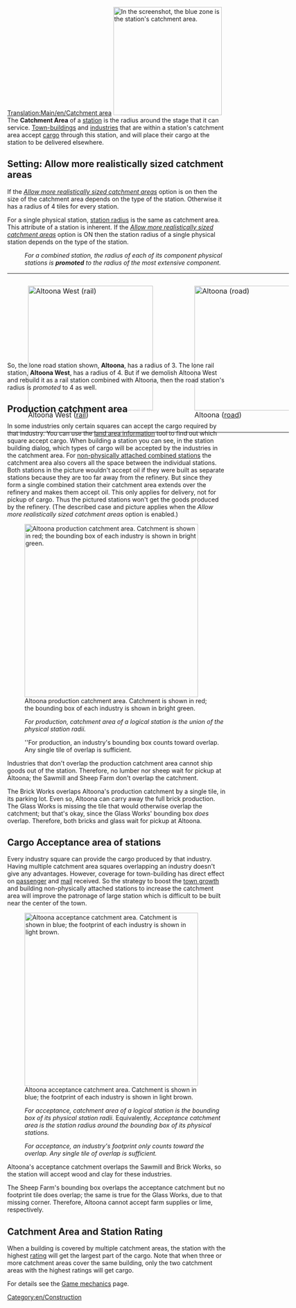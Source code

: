[[Translation:Main/en/Catchment area]]
{{en/Outdated|Recent OpenTTD versions have reworked the catchment area mechanics.}}
[[File:en/Catchmentarea.png|thumb|right|250px|In the screenshot, the blue zone is the station's catchment area.]]
The '''Catchment Area''' of a [[Main/en/Stations|station]] is the radius around the stage that it can service. [[Main/en/Towns|Town-buildings]] and [[Main/en/Industries|industries]] that are within a station's catchment area accept [[Main/en/Cargo|cargo]] through this station, and will place their cargo at the station to be delivered elsewhere.

== Setting: Allow more realistically sized catchment areas ==
If the ''[[Main/en/Advanced Settings/Stations#Allow more realistically sized catchment areas|Allow more realistically sized catchment areas]]'' option is  on then the size of the catchment area depends on the type of the station. Otherwise it has a radius of 4 tiles for every station.

For a single physical station, [[Main/en/Modified catchment|station radius]] is the same as catchment area. This attribute of a station is inherent. If the ''[[Main/en/Advanced Settings/Stations#|Allow more realistically sized catchment areas]]'' option is ON then the station radius of a single physical station depends on the type of the station.

: ''For a combined station, the radius of each of its component physical stations is '''promoted''' to the radius of the most extensive component.'' 

<div style=" width: 650px; height: 190px; border: none; float:none; " >

{|
|-
|
[[File:en/Catch-one-rail.png|thumb|left|288px|Altoona West ([[rail station|rail]])]]

|
[[File:en/Catch-one-road.png|thumb|left|288px|Altoona ([[road station|road]])]]

|
[[File:en/Catch-promotion.png|thumb|right|288px|Altoona (promoted by combination with disjoint rail)]]

|}
</div>


So, the lone road station shown, '''Altoona''', has a radius of 3. The lone rail station, '''Altoona West''', has a radius of 4. But if we demolish Altoona West and rebuild it as a rail station combined with Altoona, then the road station's radius is ''promoted'' to 4 as well. 


== Production catchment area ==

In some industries only certain squares can accept the cargo required by that industry. You can use the [[Main/en/Land area information|land area information]] tool to find out which square accept cargo. When building a station you can see, in the station building dialog, which types of cargo will be accepted by the industries in the catchment area. For [[Main/en/Stations#Building non-physically attached stations|non-physically attached combined stations]] the catchment area also covers all the space between the individual stations. Both stations in the picture wouldn't accept oil if they were built as separate stations because they are too far away from the refinery. But since they form a single combined station their catchment area extends over the refinery and makes them accept oil. This only applies for delivery, not for pickup of cargo. Thus the pictured stations won't get the goods produced by the refinery. (The described case and picture applies when the ''Allow more realistically sized catchment areas'' option is enabled.)

[[File:en/Catch-altoona-produce.png|thumb|400px|Altoona production catchment area. Catchment is shown in red; the bounding box of each industry is shown in bright green.]]

: ''For production, catchment area of a logical station is the union of the physical station radii.''

: ''For production, an industry's bounding box counts toward overlap. Any single tile of overlap is sufficient. 

Industries that don't overlap the production catchment area cannot ship goods out of the station. Therefore, no lumber nor sheep wait for pickup at Altoona; the Sawmill and Sheep Farm don't overlap the catchment. 

The Brick Works overlaps Altoona's production catchment by a single tile, in its parking lot. Even so, Altoona can carry away the full brick production. The Glass Works is missing the tile that would otherwise overlap the catchment; but that's okay, since the Glass Works' bounding box ''does'' overlap. Therefore, both bricks and glass wait for pickup at Altoona. 


== Cargo Acceptance area of stations ==
Every industry square can provide the cargo produced by that industry. Having multiple catchment area squares overlapping an industry doesn't give any advantages. However, coverage for town-building has direct effect on [[Main/en/Passengers|passenger]] and [[Main/en/Mail|mail]] received. So the strategy to boost the [[Main/en/Town#Town Growth|town growth]] and building non-physically attached stations to increase the catchment area will improve the patronage of large station which is difficult to be built near the center of the town.

[[File:en/Catch-altoona-accept.png|thumb|400px|Altoona acceptance catchment area. Catchment is shown in blue; the footprint of each industry is shown in light brown.]]

: ''For acceptance, catchment area of a logical station is the bounding box of its physical station radii.'' Equivalently, ''Acceptance catchment area is the station radius around the bounding box of its physical stations.'' 

: ''For acceptance, an industry's footprint only counts toward the overlap. Any single tile of overlap is sufficient.''

Altoona's acceptance catchment overlaps the Sawmill and Brick Works, so the station will accept wood and clay for these industries. 

The Sheep Farm's bounding box overlaps the acceptance catchment but no footprint tile does overlap; the same is true for the Glass Works, due to that missing corner. Therefore, Altoona cannot accept farm supplies or lime, respectively. 


== Catchment Area and Station Rating ==
When a building is covered by multiple catchment areas, the station with the highest [[Main/en/Game mechanics#Station rating|rating]] will get the largest part of the cargo. Note that when three or more catchment areas cover the same building, only the two catchment areas with the highest ratings will get cargo.

For details see the [[Main/en/Game mechanics#Cargo delivery to stations|Game mechanics]] page.

[[Category:en/Construction]]